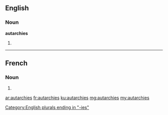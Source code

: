 ==English==

===Noun===
'''autarchies'''

# {{plural of|autarchy}}

[[Category:English plurals ending in "-ies"]]

----
==French==
===Noun===
{{head|fr|plural|g=f-p}}

# {{plural of|autarchie|lang=fr}}

[[ar:autarchies]]
[[fr:autarchies]]
[[ku:autarchies]]
[[mg:autarchies]]
[[my:autarchies]]